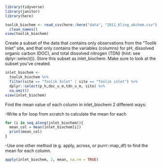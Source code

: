 ```r
library(tidyverse)
library(janitor)
library(here)
```

```r
toolik_biochem <- read_csv(here::here("data", "2011_Kling_akchem.csv"), na = ".") |> 
  clean_names()
view(toolik_biochem)
```

Create a subset of the data that contains only observations from the “Toolik Inlet” site, and that only contains the variables (columns) for pH, dissolved organic carbon (DOC), and total dissolved nitrogen (TDN) (hint: see dplyr::select()). Store this subset as inlet_biochem. Make sure to look at the subset you’ve created.

```r
inlet_biochem <-
  toolik_biochem %>% 
  filter(site == "Toolik Inlet" | site == "Toolik inlet") %>% 
  dplyr::select(p_h,doc_u_m,tdn_u_m, site) %>% 
  na.omit()
view(inlet_biochem)

```

Find the mean value of each column in inlet_biochem 2 different ways:

-Write a for loop from scratch to calculate the mean for each
```r
for (i in seq_along(inlet_biochem)){
  mean_col = mean(inlet_biochem[i])
  print(mean_col)
}

```

-Use one other method (e.g. apply, across, or purrr::map_df) to find the mean for each column.
```r
apply(inlet_biochem, 2, mean, na.rm = TRUE)
```

